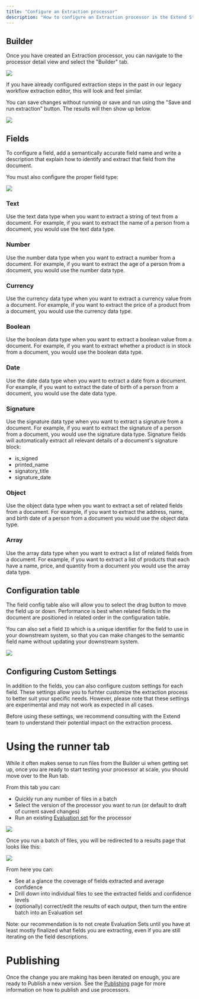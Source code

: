 ```yaml
---
title: "Configure an Extraction processor"
description: "How to configure an Extraction processor in the Extend Studio"
---
```


## Builder

Once you have created an Extraction processor, you can navigate to the processor detail view and select the "Builder" tab.

![](/images/studio/extractor_builder.png)

If you have already configured extraction steps in the past in our legacy workflow extraction editor, this will look and feel similar.

You can save changes without running or save and run using the "Save and run extraction" button. The results will then show up below.

![](/images/studio/extractor_results.png)

## Fields

To configure a field, add a semantically accurate field name and write a description that explain how to identify and extract that field from the document.

You must also configure the proper field type:

![](/images/studio/field_configure.png)

### Text

Use the text data type when you want to extract a string of text from a document. For example, if you want to extract the name of a person from a document, you would use the text data type.

### Number

Use the number data type when you want to extract a number from a document. For example, if you want to extract the age of a person from a document, you would use the number data type.

### Currency

Use the currency data type when you want to extract a currency value from a document. For example, if you want to extract the price of a product from a document, you would use the currency data type.

### Boolean

Use the boolean data type when you want to extract a boolean value from a document. For example, if you want to extract whether a product is in stock from a document, you would use the boolean data type.

### Date

Use the date data type when you want to extract a date from a document. For example, if you want to extract the date of birth of a person from a document, you would use the date data type.

### Signature

Use the signature data type when you want to extract a signature from a document. For example, if you want to extract the signature of a person from a document, you would use the signature data type.
Signature fields will automatically extract all relevant details of a document's signature block:
- is_signed
- printed_name
- signatory_title
- signature_date

### Object

Use the object data type when you want to extract a set of related fields from a document. For example, if you want to extract the address, name, and birth date of a person from a document you would use the object data type.

### Array

Use the array data type when you want to extract a list of related fields from a document. For example, if you want to extract a list of products that each have a name, price, and quantity from a document you would use the array data type.


## Configuration table

The field config table also will allow you to select the drag button to move the field up or down. Performance is best when related fields in the document
are positioned in related order in the configuration table.

You can also set a field `ID` which is a unique identifier for the field to use in your downstream system, so that you can make changes to the semantic field name without 
updating your downstream system.

![](/images/studio/field_control.png)

## Configuring Custom Settings

In addition to the fields, you can also configure custom settings for each field. These settings allow you to furhter customize the extraction process to better suit your specific needs. However, please note that these settings are experimental and may not work as expected in all cases.

Before using these settings, we recommend consulting with the Extend team to understand their potential impact on the extraction process.


# Using the runner tab

While it often makes sense to run files from the Builder ui when getting set up, once you are ready to start testing your processor at scale, you should move over to the Run tab.

From this tab you can:
- Quickly run any number of files in a batch
- Select the version of the processor you want to run (or default to draft of current saved changes)
- Run an existing [Evaluation set](/product-reference/evaluation/using_evaluation_sets) for the processor

![](/images/studio/runner.png)

Once you run a batch of files, you will be redirected to a results page that looks like this:

![](/images/studio/batch_result.png)

From here you can:
- See at a glance the coverage of fields extracted and average confidence
- Drill down into individual files to see the extracted fields and confidence levels
- (optionally) correct/edit the results of each output, then turn the entire batch into an Evaluation set

Note: our recommendation is to not create Evaluation Sets until you have at least mostly finalized what fields you are extracting, even if you are still iterating on the field descriptions.

# Publishing

Once the change you are making has been iterated on enough, you are ready to Publish a new version.
See the [Publishing](/product-reference/studio/publishing) page for more information on how to publish and use processors.
